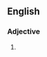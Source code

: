 ==English==

===Adjective===
{{head|en|adjective}}

# {{alternative form of|naked as a jaybird|lang=en}}